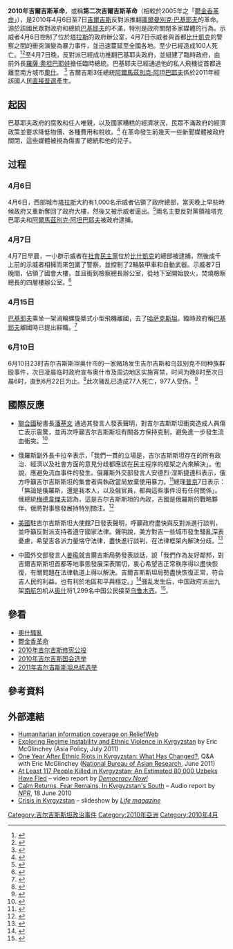 {{NoteTA
|T=zh-cn:2010年吉尔吉斯斯坦革命; zh-tw:2010年吉爾吉斯革命; zh-hk:2010年吉爾吉斯革命;
|1=zh-hans:吉尔吉斯斯坦; zh-hant:吉爾吉斯;
}}
{{Infobox civilian attack
| title = 2010年吉尔吉斯斯坦革命
| image = Burning truck bishkek protests.jpg
| caption =一辆正在燃烧的军车 
| alt =
| location = {{flag|Kyrgyzstan}}
| coordinates =
| date = 2010年4月3日 - 15日
| time =
| timezone =
| type =
| perps =
| perp =
| susperps =
| susperp =
| weapons =
| numparts =约5,000名抗议者<ref>[[The_Economist|The Economist]]: Tear gas, not tulips: An uprising watched throughout Central Asia, with implications for Russia and America, dated Apr 8th 2010</ref>
| numpart =
| dfens =
| dfen =
| injuries = 1,000+<ref>{{cite news |url= http://www.cbc.ca/world/story/2010/04/09/kyrgyzstan-mourn.html |title= Kyrgyz riot victims mourned |date= 2010-04-10 |publisher= [[CBC_News|CBC News]] |accessdate= 2010-04-19 |archive-date= 2010-04-12 |archive-url= https://web.archive.org/web/20100412141949/http://www.cbc.ca/world/story/2010/04/09/kyrgyzstan-mourn.html |dead-url= no }}</ref>
| fatalities = 88}}

{{Location map many | Kyrgyzstan
| width=260 | float=right
| caption=2010年4月吉爾吉斯革命主要分佈點
| marksize=8 | markhigh=8
| label=比什凱克 | position=left
  | lat=42.875  | long=74.612
| label2=塔拉斯 | pos2=bottom
  | lat2=42.517  | long2=72.233
| label3=納倫 | pos3=right
  | lat3=41.433 | long3=76.000
| label4=托克馬克 | pos4=right
  | lat4=42.833 | long4=75.283
}}
'''2010年吉爾吉斯革命'''，或稱'''第二次吉爾吉斯革命'''（相較於2005年之「[[鬱金香革命|鬱金香革命]]」），是2010年4月6日至7日[[吉爾吉斯斯坦|吉爾吉斯]]反對派推翻[[庫爾曼別克·巴基耶夫|庫爾曼別克·巴基耶夫]]的革命。源於該國民眾對政府和總統[[庫爾曼別克·巴基耶夫|巴基耶夫]]的不滿，特別是政府關閉多家媒體的行為。示威者4月6日控制了位於[[塔拉斯|塔拉斯]]的政府辦公室，4月7日示威者與首都[[比什凱克|比什凱克]]的警察之間的衝突演變為暴力事件，並迅速蔓延至全國各地。至少已經造成100人死亡。<ref name=oppgov>{{Citation|last=Leonard|first=Peter|title=Kyrgyzstan opposition forms own new government|newspaper=Associated Press|date=April 7, 2010|url=http://www.google.com/hostednews/ap/article/ALeqM5iY7jSEWaqNHm0CVfJW_mPe1KLydQD9EUBJ200|accessdate=2010-04-07|archive-date=2010-04-11|archive-url=https://web.archive.org/web/20100411210621/http://www.google.com/hostednews/ap/article/ALeqM5iY7jSEWaqNHm0CVfJW_mPe1KLydQD9EUBJ200|dead-url=no}}</ref><ref>{{cite web|url=http://news.163.com/10/0407/22/63MUVOJL000146BD.html|title=吉爾吉斯爆發騷亂 已致100人死亡|access-date=2010-04-07|archive-url=https://web.archive.org/web/20100412004208/http://news.163.com/10/0407/22/63MUVOJL000146BD.html|archive-date=2010-04-12|dead-url=yes}}</ref>至4月7日晚，反對派已經成功推翻巴基耶夫政府，並組建了臨時政府，由前外長[[羅薩·奧坦巴耶娃|羅薩·奧坦巴耶娃]]擔任臨時總統。巴基耶夫已經通過他的私人飛機從首都逃離至南方城市[[奧什|奧什]]。
<ref>{{cite web|url=http://www.nytimes.com/2010/04/08/world/asia/08bishkek.html?hp|title=Opposition Claims Control in Kyrgyzstan|accessdate=2010-04-07|archive-date=2018-01-30|archive-url=https://web.archive.org/web/20180130011821/http://www.nytimes.com/2010/04/08/world/asia/08bishkek.html?hp|dead-url=no}}</ref> 吉爾吉斯3任總統[[阿爾馬茲別克·阿坦巴耶夫|阿爾馬茲別克·阿坦巴耶夫]]係於2011年經該國人民[[直接選舉|直接]][[普選|普選]]產生。

== 起因 ==
巴基耶夫政府的腐敗和任人唯親，以及國家糟糕的經濟狀況，民眾不滿政府的經濟政策並要求降低物價、各種費用和稅收。<ref>{{Citation|last=Tynan|first=Deirdre|title=Violence Erupts at Kyrgyzstan Opposition Rallies|newspaper=[[Wall_Street_Journal|Wall Street Journal]]|date=April 7, 2010|url=http://online.wsj.com/article/SB10001424052702304505204575169273901877794.html?mod=WSJ_latestheadlines|accessdate=2010-04-07|archive-date=2010-04-10|archive-url=https://web.archive.org/web/20100410201934/http://online.wsj.com/article/SB10001424052702304505204575169273901877794.html?mod=WSJ_latestheadlines|dead-url=no}}</ref>
在革命發生前幾天一些新聞媒體被政府關閉，這些媒體被視為傷害了總統和他的兒子。

== 过程 ==
=== 4月6日 ===
4月6日，西部城市[[塔拉斯|塔拉斯]]大約有1,000名示威者佔領了政府總部，當天晚上早些時候政府又重新奪回了政府大樓，然後又被示威者逼出。<ref name=syd>{{Citation|last=Siegel|first=Matt|title=Interior minister killed in Kyrgyzstan uprising|newspaper=[[Sydney_Morning_Herald|Sydney Morning Herald]]|date=April 7, 2010|url=http://news.smh.com.au/breaking-news-world/interior-minister-killed-in-kyrgyzstan-uprising-20100407-rscu.html|accessdate=2010-04-07|archive-date=2017-10-12|archive-url=https://wayback.archive-it.org/all/20171012063430/http://www.smh.com.au//breaking-news-world/opposition-storms-parliament-in-kyrgyz-uprising-20100407-rscu.html|dead-url=no}}</ref>兩名主要反對黨領袖塔克巴耶夫和[[阿爾馬茲別克·阿坦巴耶夫|阿爾馬茲別克·阿坦巴耶夫]]被政府逮捕。

=== 4月7日 ===
4月7日早晨，一小群示威者在[[吉尔吉斯斯坦社会民主党|社會民主黨]]位於[[比什凱克|比什凱克]]的總部被逮捕，然後成千上前的示威者相擁而來包圍了警察，並控制了2輛裝甲車和自動武器。示威者7日晚間，佔領了國會大樓，並且衝到檢察總長辦公室，從地下室開始放火，焚燒檢察總長的四層樓辦公室。<ref>{{cite web|url=http://cnnews.rti.org.tw/index_newsContent.aspx?nid=238366|title=吉爾吉斯暴動17人死亡 暴民佔領國會燒檢長辦公室|deadurl=yes|archiveurl=https://archive.is/20120708111747/http://cnnews.rti.org.tw/index_newsContent.aspx?nid=238366|archivedate=2012-07-08|accessdate=2010-04-07}}</ref>

=== 4月15日 ===
[[巴基耶夫|巴基耶夫]]乘坐一架渦輪螺旋槳式小型飛機離國，去了[[哈萨克斯坦|哈萨克斯坦]]。臨時政府稱[[巴基耶夫|巴基耶夫]]離國時已提出辭職。<ref>{{cite web|url=http://chinese.wsj.com/big5/20100416/bas111052.asp?source=whatnews3|title=吉爾吉斯斯坦政變下台總統飛往國外|accessdate=2010-04-17|archive-date=2019-08-22|archive-url=https://web.archive.org/web/20190822052650/https://cn.wsj.com/zh-hant|dead-url=no}}</ref>

=== 6月10日 ===
{{main|2010年吉尔吉斯斯坦南部种族骚乱}}
6月10日23时吉尔吉斯斯坦奥什市的一家赌场发生吉尔吉斯和乌兹别克不同种族群殴事件，次日凌晨临时政府宣布奥什市及周边地区实施宵禁，时间为晚8时至次日晨6时，直到6月22日为止。<ref>{{Cite web |url=http://news.qq.com/a/20100613/000037.htm |title=吉尔吉斯斯坦南方局部地区开始实施戒严 |accessdate=2010-06-13 |archive-date=2019-12-02 |archive-url=https://web.archive.org/web/20191202235131/https://news.qq.com/a/20100613/000037.htm |dead-url=no }}</ref>此次骚乱已造成77人死亡，977人受伤。<ref>{{Cite web |url=http://news.qq.com/a/20100613/000293.htm |title=吉尔吉斯种族骚乱已致77人死亡977人受伤 |accessdate=2010-06-13 |archive-date=2019-11-14 |archive-url=https://web.archive.org/web/20191114021901/https://news.qq.com/a/20100613/000293.htm |dead-url=no }}</ref>

== 國際反應 ==
* {{flagicon|UN}}[[聯合國|聯合國]]秘書長[[潘基文|潘基文]] 通過其發言人發表聲明，對吉尔吉斯斯坦衝突造成人員傷亡表示震驚，並再次呼籲吉尔吉斯斯坦有關各方保持克制，避免進一步發生流血衝突。<ref>{{cite web|url=http://news.sina.com.cn/w/2010-04-07/230820026321.shtml|title=潘基文再次呼籲吉爾吉斯斯坦各方保持克制|accessdate=2010-04-07|archive-date=2019-09-09|archive-url=https://web.archive.org/web/20190909055600/http://news.sina.com.cn/w/2010-04-07/230820026321.shtml|dead-url=no}}</ref>

* {{flagicon|Russia}}俄羅斯副外長卡拉辛表示，「我們一貫的立場是，吉尔吉斯斯坦存在的所有政治、經濟以及社會方面的意見分歧都應該在民主程序的框架之內來解決」。他說，應避免流血事件的發生。俄羅斯外交部發言人安德烈·涅斯捷連科表示，俄方呼籲吉尔吉斯斯坦的集會者與執政當局放棄使用暴力。<ref>{{cite web|url=http://www.cnr.cn/gundong/201004/t20100407_506254568.html|title=吉爾吉斯總理宣佈全國實施宵禁 俄呼籲和平解決|accessdate=2010-04-07|archive-date=2019-08-22|archive-url=https://web.archive.org/web/20190822052650/http://www.cnr.cn/cnr_404/index.html|dead-url=no}}</ref>總理[[普京|普京]]7日表示：「無論是俄羅斯，還是我本人，以及俄官員，都與這些事件沒有任何關係」。俄總統[[德米特里·阿纳托利耶维奇·梅德韦杰夫|梅德韋傑夫]]認為，這是吉尔吉斯斯坦的內政，吉國是俄羅斯的戰略夥伴，俄將對事態發展持特別關注。<ref>{{cite web|url=http://news.ifeng.com/world/special/jierjisisaoluan/zuixin/201004/0408_9935_1598238.shtml|title=普京：俄羅斯與吉爾吉斯斯坦騷亂事件無任何關係|accessdate=2010-04-07|archive-date=2018-09-02|archive-url=https://web.archive.org/web/20180902194957/http://news.ifeng.com/world/special/jierjisisaoluan/zuixin/201004/0408_9935_1598238.shtml|dead-url=no}}</ref>

* {{flagicon|US}} [[美國|美國]]駐吉尔吉斯斯坦大使館7日發表聲明，呼籲政府盡快與反對派進行談判，並呼籲反對派支持者遵守國家法律。聲明說，美方對吉一些城市發生騷亂深表憂慮，希望吉各派力量恪守法律，盡快進行談判，在法律框架內解決分歧。<ref>{{cite web|url=http://news.ifeng.com/world/special/jierjisisaoluan/zuixin/201004/0407_9935_1597988.shtml|title=美國呼籲吉爾吉斯斯坦政府和反對派談判|accessdate=2010-04-07|archive-date=2018-07-03|archive-url=https://web.archive.org/web/20180703122348/http://news.ifeng.com/world/special/jierjisisaoluan/zuixin/201004/0407_9935_1597988.shtml|dead-url=no}}</ref>

* {{flagicon|China}}中國外交部發言人[[姜瑜|姜瑜]]就吉爾吉斯局勢發表談話，說「我們作為友好鄰邦，對吉爾吉斯斯坦首都等地事態發展深表關切，衷心希望吉正常秩序得以盡快恢復，有關問題在法律軌道上得以解決。吉爾吉斯斯坦局勢盡快恢復正常，符合吉人民的利益，也有利於地區和平與穩定。」<ref>{{cite web|url=http://www.fmprc.gov.cn/chn/gxh/tyb/fyrbt/t678020.htm|title=外交部發言人姜瑜就吉爾吉斯斯坦局勢發表談話|accessdate=2010-04-08|archive-date=2010-06-11|archive-url=https://web.archive.org/web/20100611143255/http://www.fmprc.gov.cn/chn/gxh/tyb/fyrbt/t678020.htm|dead-url=no}}</ref>骚乱发生后，中国政府派出九架[[南航|南航]]包机从[[奥什|奥什]]将1,299名中国公民接至[[乌鲁木齐|乌鲁木齐]]。<ref>{{cite web|title=外交部：吉尔吉斯斯坦骚乱区完成大规模撤侨行动|url=http://www.gov.cn/gzdt/2010-06/18/content_1630672.htm|accessdate=2012-12-03|archive-date=2010-06-26|archive-url=https://web.archive.org/web/20100626071042/http://www.gov.cn/gzdt/2010-06/18/content_1630672.htm|dead-url=no}}</ref>。

== 參看 ==
* [[奧什騷亂|奧什騷亂]]
* [[鬱金香革命|鬱金香革命]]
* [[2010年吉尔吉斯修宪公投|2010年吉尔吉斯修宪公投]]
* [[2010年吉尔吉斯国会选举|2010年吉尔吉斯国会选举]]
* [[2011年吉尔吉斯斯坦总统选举|2011年吉尔吉斯斯坦总统选举]]

== 參考資料 ==
{{reflist|2}}

== 外部連結 ==
* [http://www.reliefweb.int/rw/dbc.nsf/doc104?OpenForm&rc=3&cc=kgz Humanitarian information coverage on ReliefWeb]{{Wayback|url=http://www.reliefweb.int/rw/dbc.nsf/doc104?OpenForm&rc=3&cc=kgz |date=20110128111914 }}
* [http://www.nbr.org/publications/element.aspx?id=514 Exploring Regime Instability and Ethnic Violence in Kyrgyzstan]{{Wayback|url=http://www.nbr.org/publications/element.aspx?id=514 |date=20171012062812 }} by Eric McGlinchey (Asia Policy, July 2011)
* [http://www.nbr.org/research/activity.aspx?id=154 One Year After Ethnic Riots in Kyrgyzstan: What Has Changed?]{{Wayback|url=http://www.nbr.org/research/activity.aspx?id=154 |date=20171012062817 }}, Q&A with Eric McGlinchey ([[National_Bureau_of_Asian_Research|National Bureau of Asian Research]], June 2011)
* [http://www.democracynow.org/2010/6/14/at_least_117_people_killed_in At Least 117 People Killed in Kyrgyzstan; An Estimated 80,000 Uzbeks Have Fled]{{Wayback|url=http://www.democracynow.org/2010/6/14/at_least_117_people_killed_in |date=20201109034635 }} – video report by ''[[Democracy_Now!|Democracy Now!]]''
* [https://www.npr.org/templates/story/story.php?storyId=127887781 Calm Returns, Fear Remains, In Kyrgyzstan's South]{{Wayback|url=https://www.npr.org/templates/story/story.php?storyId=127887781 |date=20201122125650 }} – Audio report by ''[[NPR|NPR]]'', 18 June 2010
* [http://www.life.com/image/first/in-gallery/44471/crisis-in-kyrgyzstan Crisis in Kyrgyzstan]{{Wayback|url=http://www.life.com/image/first/in-gallery/44471/crisis-in-kyrgyzstan |date=20101219235230 }} – slideshow by ''[[Life_magazine|Life magazine]]''

[[Category:吉尔吉斯斯坦政治事件|Category:吉尔吉斯斯坦政治事件]]
[[Category:2010年亞洲|Category:2010年亞洲]]
[[Category:2010年4月|Category:2010年4月]]